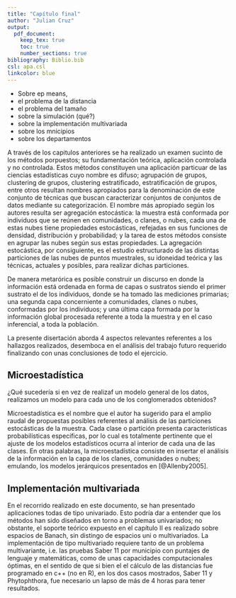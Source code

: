 ```yaml
---
title: "Capítulo final"
author: "Julian Cruz"
output: 
  pdf_document:
    keep_tex: true
    toc: true
    number_sections: true
bibliography: Biblio.bib
csl: apa.csl
linkcolor: blue
---
```


 - Sobre ep means, 
 - el problema de la distancia
 - el problema del tamaño
 - sobre la simulación (qué?)
 - sobre la implementación multivariada
 - sobre los mnicipios
 - sobre los departamentos


A través de los capitulos anteriores se ha realizado un examen sucinto de los métodos porpuestos; su fundamentación teórica, aplicación controlada y no controlada. Estos métodos constituyen una aplicación particuar de las ciencias estadísticas cuyo nombre es difuso; agrupación de grupos, clustering de grupos, clustering estratificado, estratificación de grupos, entre otros resultan nombres apropiados para la denominación de este conjunto de técnicas que buscan caracterizar conjuntos de conjuntos de datos mediante su categorización. El nombre más apropiado según los autores resulta ser agregación estocástica: la muestra está conformada por individuos que se reúnen en comunidades, o clanes, o nubes, cada una de estas nubes tiene propiedades estocásticas, refejadas en sus funciones de densidad, distribución y probabilidad; y la tarea de estos métodos consiste en agrupar las nubes según sus estas propiedades. La agregación estocástica, por consiguiente, es el estudio estructurado de las distintas particiones de las nubes de puntos muestrales, su idoneidad teórica y las técnicas, actuales y posibles, para realizar dichas particiones.

De manera metarórica es posible construir un discurso en donde la información está ordenada en forma de capas o sustratos siendo el primer sustrato el de los individuos, donde se ha tomado las mediciones primarias; una segunda capa concerniente a comunidades, clanes o nubes, conformadas por los individuos; y una última capa formada por la información global procesada referente a toda la muestra y en el caso inferencial, a toda la población.

La presente disertación aborda 4 aspectos relevantes referentes a los hallazgos realizados, desemboca en el análisis del trabajo futuro requerido finalizando con unas conclusiones de todo el ejercicio.

## Microestadística

¿Qué sucedería si en vez de realizaf un modelo general de los datos, realizamos un modelo para cada uno de los conglomerados obtenidos?

Microestadística es el nombre que el autor ha sugerido para el amplio raudal de propuestas posibles referentes al análisis de las particiones estocásticas de la muestra. Cada clase o partición presenta características probabilísticas específicas, por lo cual es totalmente pertinente que el ajuste de los modelos estadísticos ocurra al interior de cada una de las clases. En otras palabras, la microestadística consiste en insertar el análisis de la información en la capa de los clanes, comunidades o nubes; emulando, los modelos jerárquicos presentados en [@Allenby2005].

## Implementación multivariada

En el recorrido realizado en este documento, se han presentado aplicaciones todas de tipo univariado. Esto podría dar a entender que los métodos han sido diseñados en torno a problemas univariados; no obstante, el soporte teórico expuesto en el capítulo II es realizado sobre espacios de Banach, sin distingo de espacios uni o multivariados. La implementación de tipo multivariado requiere tanto de un problema multivariante, i.e. las pruebas Saber 11 por municipio con puntajes de lenguaje y matemáticas, como de unas capacidades computacionales óptimas, en el sentido de que si bien el el cálculo de las distancias fue programado en c++ (no en R), en los dos casos mostrados, Saber 11 y Phytophthora, fue necesario un lapso de más de 4 horas para tener resultados.



